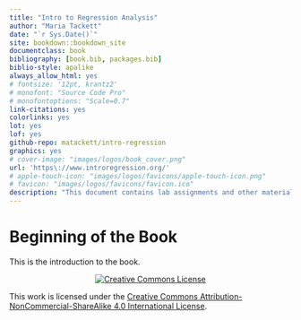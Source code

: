 ```yaml
--- 
title: "Intro to Regression Analysis"
author: "Maria Tackett"
date: "`r Sys.Date()`"
site: bookdown::bookdown_site
documentclass: book
bibliography: [book.bib, packages.bib]
biblio-style: apalike
always_allow_html: yes
# fontsize: '12pt, krantz2'
# monofont: "Source Code Pro"
# monofontoptions: "Scale=0.7"
link-citations: yes
colorlinks: yes
lot: yes
lof: yes
github-repo: matackett/intro-regression
graphics: yes
# cover-image: "images/logos/book_cover.png"
url: 'https\://www.introregression.org/'
# apple-touch-icon: "images/logos/favicons/apple-touch-icon.png"
# favicon: "images/logos/favicons/favicon.ico"
description: "This document contains lab assignments and other materials for an intermediate-level regression course."
---
```


# Beginning of the Book 

This is the introduction to the book.

<center>
<a rel="license" href="http://creativecommons.org/licenses/by-nc-sa/4.0/"><img alt="Creative Commons License" style="border-width:0" src="https://i.creativecommons.org/l/by-nc-sa/4.0/88x31.png" /></a><br />
</center>


This work is licensed under the [Creative Commons Attribution-NonCommercial-ShareAlike 4.0 International License](http://creativecommons.org/licenses/by-nc-sa/4.0/).

